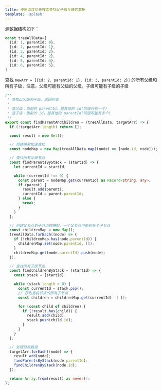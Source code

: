```yaml
---
title: 使用深度优先搜索查找父子级关联的数据
template: 'splash'
---
```


源数据结构如下：
```ts
const treeAllData=[
  {id: 1, parentId: 0},
  {id: 2, parentId: 1},
  {id: 3, parentId: 2},
  {id: 4, parentId: 2},
  {id: 5, parentId: 4},
  {id: 6, parentId: 5},
]
```
查找 `newArr = [{id: 2, parentId: 1}, {id: 3, parentId: 2}]`
的所有父级和所有子级，注意，父级可能有父级的父级，子级可能有子级的子级

```ts
/**
 * 查找出父级和子级，返回列表
 *
 * 查父级：当前的 parentId，是其他的 id(同级只有一个)
 * 查子级：当前的 id，是其他的 parentId(同级可能有多个)
 */
export const findParentAndChildren = (treeAllData, targetArr) => {
  if (!targetArr.length) return [];

  const result = new Set();

  // 创建映射加速查找
  const nodeMap = new Map(treeAllData.map((node) => [node.id, node]));

  // 查找所有父级节点
  const findParentsByStack = (startId) => {
    let currentId = startId;

    while (currentId !== 0) {
      const parent = nodeMap.get(currentId) as Record<string, any>;
      if (parent) {
        result.add(parent);
        currentId = parent.parentId;
      } else {
        break;
      }
    }
  };

  // 创建父节点到子节点的映射，一个父节点可能有多个子节点
  const childrenMap = new Map();
  treeAllData.forEach((node) => {
    if (!childrenMap.has(node.parentId)) {
      childrenMap.set(node.parentId, []);
    }
    childrenMap.get(node.parentId).push(node);
  });

  // 查找所有子级节点
  const findChildrenByStack = (startId) => {
    const stack = [startId];

    while (stack.length > 0) {
      const currentId = stack.pop();
      // 获取当前节点的所有子节点
      const children = childrenMap.get(currentId) || [];

      for (const child of children) {
        if (!result.has(child)) {
          result.add(child);
          stack.push(child.id);
        }
      }
    }
  };

  // 处理目标数组
  targetArr.forEach((node) => {
    result.add(node);
    findParentsByStack(node.parentId);
    findChildrenByStack(node.id);
  });

  return Array.from(result) as never[];
};
```